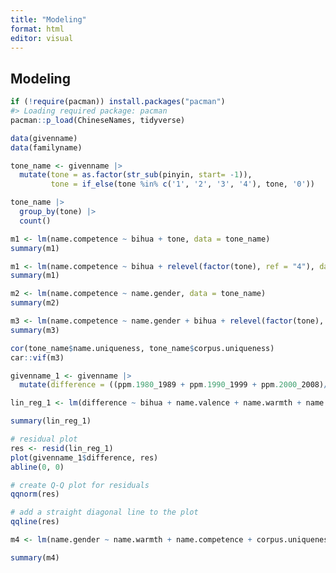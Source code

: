```yaml
---
title: "Modeling"
format: html
editor: visual
---
```


## Modeling

```r
if (!require(pacman)) install.packages("pacman")
#> Loading required package: pacman
pacman::p_load(ChineseNames, tidyverse)

data(givenname)
data(familyname)
```

```r
tone_name <- givenname |>
  mutate(tone = as.factor(str_sub(pinyin, start= -1)),
         tone = if_else(tone %in% c('1', '2', '3', '4'), tone, '0'))

tone_name |>
  group_by(tone) |>
  count()
```

```r
m1 <- lm(name.competence ~ bihua + tone, data = tone_name)
summary(m1)

m1 <- lm(name.competence ~ bihua + relevel(factor(tone), ref = "4"), data = tone_name)
summary(m1)

m2 <- lm(name.competence ~ name.gender, data = tone_name)
summary(m2)

m3 <- lm(name.competence ~ name.gender + bihua + relevel(factor(tone), ref = "4") + name.uniqueness + corpus.uniqueness, data = tone_name)
summary(m3)

cor(tone_name$name.uniqueness, tone_name$corpus.uniqueness)
car::vif(m3)
```

```r

givenname_1 <- givenname |>
  mutate(difference = ((ppm.1980_1989 + ppm.1990_1999 + ppm.2000_2008)/3)- ((ppm.1970_1979 + ppm.1960_1969 + ppm.1930_1959)/3))

lin_reg_1 <- lm(difference ~ bihua + name.valence + name.warmth + name.competence + name.gender + corpus.ppm, data = givenname_1)

summary(lin_reg_1)


```

```r
# residual plot
res <- resid(lin_reg_1)
plot(givenname_1$difference, res) 
abline(0, 0)
```

```r
# create Q-Q plot for residuals
qqnorm(res)

# add a straight diagonal line to the plot
qqline(res) 
```

```r

m4 <- lm(name.gender ~ name.warmth + name.competence + corpus.uniqueness + name.uniqueness, data = tone_name )

summary(m4)

```
